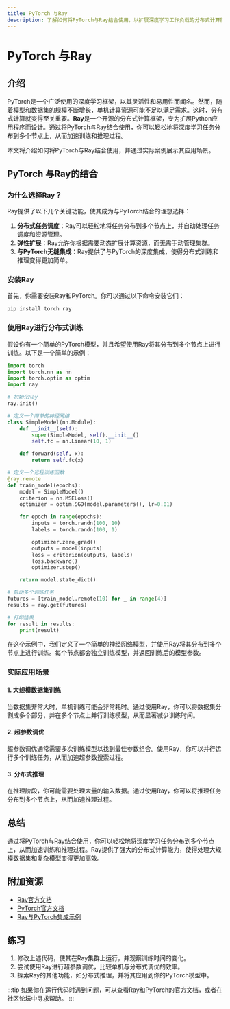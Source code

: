 ```yaml
---
title: PyTorch 与Ray
description: 了解如何将PyTorch与Ray结合使用，以扩展深度学习工作负载的分布式计算能力。
---
```


# PyTorch 与Ray

## 介绍

PyTorch是一个广泛使用的深度学习框架，以其灵活性和易用性而闻名。然而，随着模型和数据集的规模不断增长，单机计算资源可能不足以满足需求。这时，分布式计算就变得至关重要。**Ray**是一个开源的分布式计算框架，专为扩展Python应用程序而设计。通过将PyTorch与Ray结合使用，你可以轻松地将深度学习任务分布到多个节点上，从而加速训练和推理过程。

本文将介绍如何将PyTorch与Ray结合使用，并通过实际案例展示其应用场景。

## PyTorch 与Ray的结合

### 为什么选择Ray？

Ray提供了以下几个关键功能，使其成为与PyTorch结合的理想选择：

1. **分布式任务调度**：Ray可以轻松地将任务分布到多个节点上，并自动处理任务调度和资源管理。
2. **弹性扩展**：Ray允许你根据需要动态扩展计算资源，而无需手动管理集群。
3. **与PyTorch无缝集成**：Ray提供了与PyTorch的深度集成，使得分布式训练和推理变得更加简单。

### 安装Ray

首先，你需要安装Ray和PyTorch。你可以通过以下命令安装它们：

```bash
pip install torch ray
```

### 使用Ray进行分布式训练

假设你有一个简单的PyTorch模型，并且希望使用Ray将其分布到多个节点上进行训练。以下是一个简单的示例：

```python
import torch
import torch.nn as nn
import torch.optim as optim
import ray

# 初始化Ray
ray.init()

# 定义一个简单的神经网络
class SimpleModel(nn.Module):
    def __init__(self):
        super(SimpleModel, self).__init__()
        self.fc = nn.Linear(10, 1)

    def forward(self, x):
        return self.fc(x)

# 定义一个远程训练函数
@ray.remote
def train_model(epochs):
    model = SimpleModel()
    criterion = nn.MSELoss()
    optimizer = optim.SGD(model.parameters(), lr=0.01)

    for epoch in range(epochs):
        inputs = torch.randn(100, 10)
        labels = torch.randn(100, 1)

        optimizer.zero_grad()
        outputs = model(inputs)
        loss = criterion(outputs, labels)
        loss.backward()
        optimizer.step()

    return model.state_dict()

# 启动多个训练任务
futures = [train_model.remote(10) for _ in range(4)]
results = ray.get(futures)

# 打印结果
for result in results:
    print(result)
```

在这个示例中，我们定义了一个简单的神经网络模型，并使用Ray将其分布到多个节点上进行训练。每个节点都会独立训练模型，并返回训练后的模型参数。

### 实际应用场景

#### 1. 大规模数据集训练

当数据集非常大时，单机训练可能会非常耗时。通过使用Ray，你可以将数据集分割成多个部分，并在多个节点上并行训练模型，从而显著减少训练时间。

#### 2. 超参数调优

超参数调优通常需要多次训练模型以找到最佳参数组合。使用Ray，你可以并行运行多个训练任务，从而加速超参数搜索过程。

#### 3. 分布式推理

在推理阶段，你可能需要处理大量的输入数据。通过使用Ray，你可以将推理任务分布到多个节点上，从而加速推理过程。

## 总结

通过将PyTorch与Ray结合使用，你可以轻松地将深度学习任务分布到多个节点上，从而加速训练和推理过程。Ray提供了强大的分布式计算能力，使得处理大规模数据集和复杂模型变得更加高效。

## 附加资源

- [Ray官方文档](https://docs.ray.io/en/latest/)
- [PyTorch官方文档](https://pytorch.org/docs/stable/index.html)
- [Ray与PyTorch集成示例](https://github.com/ray-project/ray/tree/master/python/ray/serve/examples/pytorch)

## 练习

1. 修改上述代码，使其在Ray集群上运行，并观察训练时间的变化。
2. 尝试使用Ray进行超参数调优，比较单机与分布式调优的效率。
3. 探索Ray的其他功能，如分布式推理，并将其应用到你的PyTorch模型中。

:::tip
如果你在运行代码时遇到问题，可以查看Ray和PyTorch的官方文档，或者在社区论坛中寻求帮助。
:::